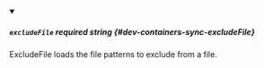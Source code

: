 
<details className="config-field" data-expandable="false" open>
<summary>

##### `excludeFile` <span className="config-field-required" data-required="false">required</span> <span className="config-field-type">string</span> <span className="config-field-default"></span> <span className="config-field-enum"></span> {#dev-containers-sync-excludeFile}

ExcludeFile loads the file patterns to exclude from a file.

</summary>



</details>
